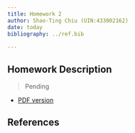 ```yaml
---
title: Homework 2
author: Shao-Ting Chiu (UIN:433002162)
date: today
bibliography: ../ref.bib
    
---
```


## Homework Description


> Pending

- [PDF version](https://github.com/stevengogogo/STAT638_Applied-Bayes-Methods/blob/hw/hw2.pdf)

::: {.content-hidden when-format="html"}

## References

:::